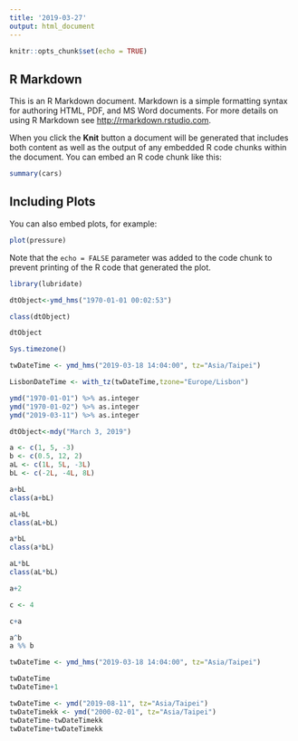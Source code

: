 ```yaml
---
title: '2019-03-27'
output: html_document
---
```


```r
knitr::opts_chunk$set(echo = TRUE)
```

## R Markdown

This is an R Markdown document. Markdown is a simple formatting syntax for authoring HTML, PDF, and MS Word documents. For more details on using R Markdown see <http://rmarkdown.rstudio.com>.

When you click the **Knit** button a document will be generated that includes both content as well as the output of any embedded R code chunks within the document. You can embed an R code chunk like this:

```r
summary(cars)
```

## Including Plots

You can also embed plots, for example:

```r
plot(pressure)
```

Note that the `echo = FALSE` parameter was added to the code chunk to prevent printing of the R code that generated the plot.

```r
library(lubridate)
```

```r
dtObject<-ymd_hms("1970-01-01 00:02:53") 
```

```r
class(dtObject)
```

```r
dtObject
```


```r
Sys.timezone()
```

```r
twDateTime <- ymd_hms("2019-03-18 14:04:00", tz="Asia/Taipei")
```


```r
LisbonDateTime <- with_tz(twDateTime,tzone="Europe/Lisbon")
```



```r
ymd("1970-01-01") %>% as.integer
ymd("1970-01-02") %>% as.integer
ymd("2019-03-11") %>% as.integer
```

```r
dtObject<-mdy("March 3, 2019") 
```


```r
a <- c(1, 5, -3)
b <- c(0.5, 12, 2)
aL <- c(1L, 5L, -3L)
bL <- c(-2L, -4L, 8L)
```



```r
a+bL
class(a+bL)
```


```r
aL+bL
class(aL+bL)
```

```r
a*bL
class(a*bL)
```

```r
aL*bL
class(aL*bL)
```


```r
a+2
```

```r
c <- 4

c+a
```


```r
a^b
a %% b
```



```r
twDateTime <- ymd_hms("2019-03-18 14:04:00", tz="Asia/Taipei")
```


```r
twDateTime
twDateTime+1
```



```r
twDateTime <- ymd("2019-08-11", tz="Asia/Taipei")
twDateTimekk <- ymd("2000-02-01", tz="Asia/Taipei")
twDateTime-twDateTimekk
twDateTime+twDateTimekk
```








